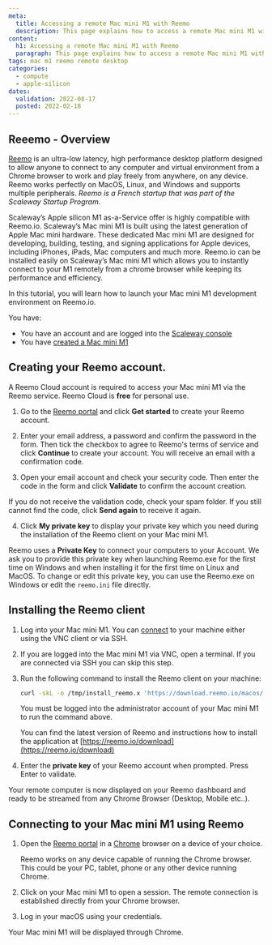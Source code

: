 ```yaml
---
meta:
  title: Accessing a remote Mac mini M1 with Reemo
  description: This page explains how to access a remote Mac mini M1 with Reemo
content:
  h1: Accessing a remote Mac mini M1 with Reemo
  paragraph: This page explains how to access a remote Mac mini M1 with Reemo
tags: mac m1 reemo remote desktop
categories: 
  - compute
  - apple-silicon
dates:
  validation: 2022-08-17
  posted: 2022-02-18
---
```


## Reeemo - Overview

[Reemo](https://reemo.io/) is an ultra-low latency, high performance desktop platform designed to allow anyone to connect to any computer and virtual environment from a Chrome browser to work and play freely from anywhere, on any device. 
Reemo works perfectly on MacOS, Linux, and Windows and supports multiple peripherals. _Reemo is a French startup that was part of the Scaleway Startup Program._

Scaleway’s Apple silicon M1 as-a-Service offer is highly compatible with Reemo.io. Scaleway’s Mac mini M1 is built using the latest generation of Apple Mac mini hardware.
These dedicated Mac mini M1 are designed for developing, building, testing, and signing applications for Apple devices, including iPhones, iPads, Mac computers and much more. Reemo.io can be installed easily on Scaleway’s Mac mini M1 which allows you to instantly connect to your M1 remotely from a chrome browser while keeping its performance and efficiency.

In this tutorial, you will learn how to launch your Mac mini M1 development environment on Reemo.io.

<Message type="requirement">

You have:
- You have an account and are logged into the [Scaleway console](https://console.scaleway.com)
- You have [created a Mac mini M1](/compute/apple-silicon/how-to/create-mac-mini-m1/)

</Message>

## Creating your Reemo account.

<Message type="tip">

A Reemo Cloud account is required to access your Mac mini M1 via the Reemo service. Reemo Cloud is **free** for personal use.

</Message>

1. Go to the [Reemo portal](https://portal.reemo.io/) and click **Get started** to create your Reemo account.

  <Lightbox src="scaleway-reemo-portal.webp" alt="" />

2. Enter your email address, a password and confirm the password in the form. Then tick the checkbox to agree to Reemo's terms of service and click **Continue** to create your account. You will receive an email with a confirmation code.

3. Open your email account and check your security code. Then enter the code in the form and click **Validate** to confirm the account creation. 

  <Lightbox src="scaleway-reemo-validate.webp" alt="" />

  <Message type="tip">

  If you do not receive the validation code, check your spam folder. If you still cannot find the code, click **Send again** to receive it again.

  </Message>

4. Click **My private key** to display your private key which you need during the installation of the Reemo client on your Mac mini M1. 

  <Message type="important">

  Reemo uses a **Private Key** to connect your computers to your Account. We ask you to provide this private key when launching Reemo.exe for the first time on Windows and
  when installing it for the first time on Linux and MacOS. To change or edit this private key, you can use the Reemo.exe on Windows or edit the `reemo.ini` file directly.

  </Message>

## Installing the Reemo client

1. Log into your Mac mini M1. You can [connect](/compute/apple-silicon/how-to/connect-to-mac-mini-m1/) to your machine either using the VNC client or via SSH. 

2. If you are logged into the Mac mini M1 via VNC, open a terminal. If you are connected via SSH you can skip this step.

3. Run the following command to install the Reemo client on your machine:
    ```sh 
    curl -skL -o /tmp/install_reemo.x 'https://download.reemo.io/macos/setup.x' && sudo bash /tmp/install_reemo.x
    ```
    <Message type="note">

    You must be logged into the administrator account of your Mac mini M1 to run the command above.

    </Message>

    <Message type="tip">
    
    You can find the latest version of Reemo and instructions how to install the application at [https://reemo.io/download](https://reemo.io/download)

    <Lightbox src="scaleway-reemo-download.webp" alt="" />

    </Message>

4. Enter the **private key** of your Reemo account when prompted. Press Enter to validate.

Your remote computer is now displayed on your Reemo dashboard and ready to be streamed from any Chrome Browser (Desktop, Mobile etc..).

## Connecting to your Mac mini M1 using Reemo

1. Open the [Reemo portal](https://portal.reemo.io/) in a [Chrome](https://www.google.com/chrome/) browser on a device of your choice. 

    <Message type="tip">

    Reemo works on any device capable of running the Chrome browser. This could be your PC, tablet, phone or any other device running Chrome.

    </Message>

2. Click on your Mac mini M1 to open a session. The remote connection is established directly from your Chrome browser.

    <Lightbox src="scaleway-reemo-dashboard.webp" alt="" />

3. Log in your macOS using your credentials.

    <Lightbox src="scaleway-reemo-m1.webp" alt="" />

Your Mac mini M1 will be displayed through Chrome.
